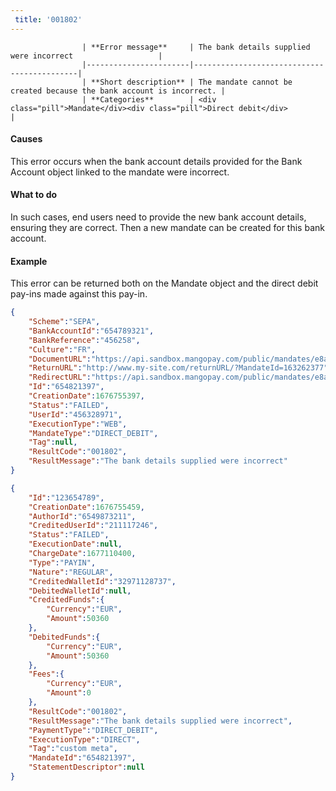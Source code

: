 ---  
 title: '001802'  
---  


                    | **Error message**     | The bank details supplied were incorrect                   |
                    |-----------------------|--------------------------------------------|
                    | **Short description** | The mandate cannot be created because the bank account is incorrect. |
                    | **Categories**        | <div class="pill">Mandate</div><div class="pill">Direct debit</div>                         |
                  

#### Causes  

This error occurs when the bank account details provided for the Bank Account object linked to the mandate were incorrect.  

#### What to do  

In such cases, end users need to provide the new bank account details, ensuring they are correct. Then a new mandate can be created for this bank account.  

#### Example  

This error can be returned both on the Mandate object and the direct debit pay-ins made against this pay-in.  
```json Mandate object
{
    "Scheme":"SEPA",
    "BankAccountId":"654789321",
    "BankReference":"456258",
    "Culture":"FR",
    "DocumentURL":"https://api.sandbox.mangopay.com/public/mandates/e8a73d/d276ab3002fd4093bcfc567f79035db5/document",
    "ReturnURL":"http://www.my-site.com/returnURL/?MandateId=163262377",
    "RedirectURL":"https://api.sandbox.mangopay.com/public/mandates/e8a73d/d276ab3002fd4093bcfc567f79035db5/confirmation",
    "Id":"654821397",
    "CreationDate":1676755397,
    "Status":"FAILED",
    "UserId":"456328971",
    "ExecutionType":"WEB",
    "MandateType":"DIRECT_DEBIT",
    "Tag":null,
    "ResultCode":"001802",
    "ResultMessage":"The bank details supplied were incorrect"
}
```  
```json Direct Direct-Debit PayIn object
{
    "Id":"123654789",
    "CreationDate":1676755459,
    "AuthorId":"6549873211",
    "CreditedUserId":"211117246",
    "Status":"FAILED",
    "ExecutionDate":null,
    "ChargeDate":1677110400,
    "Type":"PAYIN",
    "Nature":"REGULAR",
    "CreditedWalletId":"32971128737",
    "DebitedWalletId":null,
    "CreditedFunds":{
        "Currency":"EUR",
        "Amount":50360
    },
    "DebitedFunds":{
        "Currency":"EUR",
        "Amount":50360
    },
    "Fees":{
        "Currency":"EUR",
        "Amount":0
    },
    "ResultCode":"001802",
    "ResultMessage":"The bank details supplied were incorrect",
    "PaymentType":"DIRECT_DEBIT",
    "ExecutionType":"DIRECT",
    "Tag":"custom meta",
    "MandateId":"654821397",
    "StatementDescriptor":null
}
```